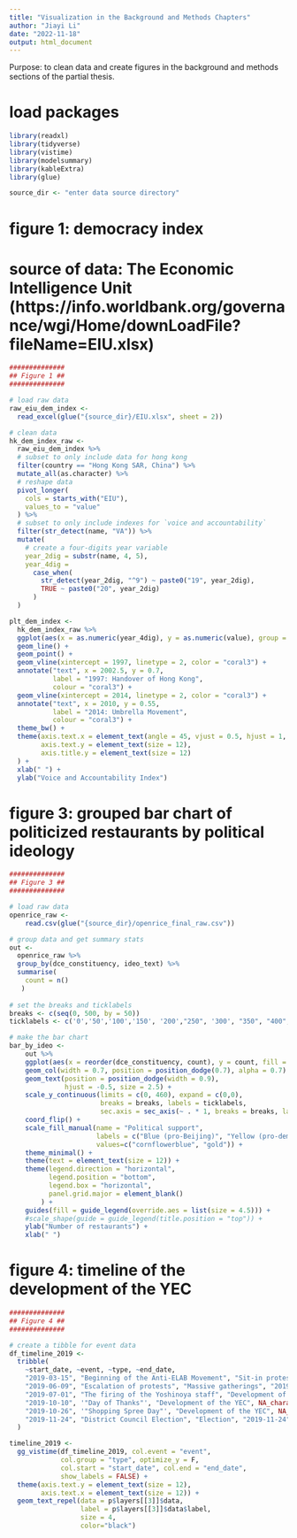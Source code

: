 ```yaml
---
title: "Visualization in the Background and Methods Chapters"
author: "Jiayi Li"
date: "2022-11-18"
output: html_document
---
```

Purpose: to clean data and create figures in the background and methods sections of the partial thesis.

# load packages

```r
library(readxl)
library(tidyverse)
library(vistime)
library(modelsummary)
library(kableExtra)
library(glue)

source_dir <- "enter data source directory"
```

# figure 1: democracy index
# source of data: The Economic Intelligence Unit (https://info.worldbank.org/governance/wgi/Home/downLoadFile?fileName=EIU.xlsx)
```r
##############
## Figure 1 ##
##############

# load raw data 
raw_eiu_dem_index <-
  read_excel(glue("{source_dir}/EIU.xlsx", sheet = 2))

# clean data 
hk_dem_index_raw <-
  raw_eiu_dem_index %>%
  # subset to only include data for hong kong
  filter(country == "Hong Kong SAR, China") %>%
  mutate_all(as.character) %>%
  # reshape data
  pivot_longer(
    cols = starts_with("EIU"),
    values_to = "value"
  ) %>%
  # subset to only include indexes for `voice and accountability`
  filter(str_detect(name, "VA")) %>%
  mutate(
    # create a four-digits year variable
    year_2dig = substr(name, 4, 5),
    year_4dig = 
      case_when(
        str_detect(year_2dig, "^9") ~ paste0("19", year_2dig),
        TRUE ~ paste0("20", year_2dig)
      )
  )

plt_dem_index <- 
  hk_dem_index_raw %>%
  ggplot(aes(x = as.numeric(year_4dig), y = as.numeric(value), group = 1)) +
  geom_line() +
  geom_point() +
  geom_vline(xintercept = 1997, linetype = 2, color = "coral3") +
  annotate("text", x = 2002.5, y = 0.7, 
           label = "1997: Handover of Hong Kong",
           colour = "coral3") +
  geom_vline(xintercept = 2014, linetype = 2, color = "coral3") +
  annotate("text", x = 2010, y = 0.55, 
           label = "2014: Umbrella Movement",
           colour = "coral3") +
  theme_bw() +
  theme(axis.text.x = element_text(angle = 45, vjust = 0.5, hjust = 1, size = 12),
        axis.text.y = element_text(size = 12),
        axis.title.y = element_text(size = 12)
  ) +
  xlab(" ") +
  ylab("Voice and Accountability Index")
```

# figure 3: grouped bar chart of politicized restaurants by political ideology

```r
##############
## Figure 3 ##
##############

# load raw data
openrice_raw <- 
    read.csv(glue("{source_dir}/openrice_final_raw.csv"))

# group data and get summary stats
out <-
  openrice_raw %>%
  group_by(dce_constituency, ideo_text) %>%
  summarise(
    count = n()
   )
   
# set the breaks and ticklabels
breaks <- c(seq(0, 500, by = 50))
ticklabels <- c('0','50','100','150', '200',"250", '300', "350", "400", "450", "500")

# make the bar chart
bar_by_ideo <-
    out %>%
    ggplot(aes(x = reorder(dce_constituency, count), y = count, fill = ideo_text, label = count)) +
    geom_col(width = 0.7, position = position_dodge(0.7), alpha = 0.7) +
    geom_text(position = position_dodge(width = 0.9),
              hjust = -0.5, size = 2.5) +
    scale_y_continuous(limits = c(0, 460), expand = c(0,0), 
                       breaks = breaks, labels = ticklabels, 
                       sec.axis = sec_axis(~ . * 1, breaks = breaks, labels = ticklabels)) + 
    coord_flip() +
    scale_fill_manual(name = "Political support",
                      labels = c("Blue (pro-Beijing)", "Yellow (pro-democracy)"),
                      values=c("cornflowerblue", "gold")) +
    theme_minimal() +
    theme(text = element_text(size = 12)) +
    theme(legend.direction = "horizontal", 
          legend.position = "bottom",
          legend.box = "horizontal",
          panel.grid.major = element_blank()
        ) +
    guides(fill = guide_legend(override.aes = list(size = 4.5))) +
    #scale_shape(guide = guide_legend(title.position = "top")) +
    ylab("Number of restaurants") +
    xlab(" ")
```

# figure 4: timeline of the development of the YEC

```r
##############
## Figure 4 ##
##############

# create a tibble for event data
df_timeline_2019 <-
  tribble(
    ~start_date, ~event, ~type, ~end_date,
    "2019-03-15", "Beginning of the Anti-ELAB Movement", "Sit-in protests", NA_character_,
    "2019-06-09", "Escalation of protests", "Massive gatherings", "2019-12-31", # set to end on 12/31 given that COVID-19 started
    "2019-07-01", "The firing of the Yoshinoya staff", "Development of the YEC", NA_character_,
    "2019-10-10", '"Day of Thanks"', "Development of the YEC", NA_character_,
    "2019-10-26", '"Shopping Spree Day"', "Development of the YEC", NA_character_,
    "2019-11-24", "District Council Election", "Election", "2019-11-24"
  )

timeline_2019 <-
  gg_vistime(df_timeline_2019, col.event = "event", 
             col.group = "type", optimize_y = F,
             col.start = "start_date", col.end = "end_date", 
             show_labels = FALSE) +
  theme(axis.text.y = element_text(size = 12),
        axis.text.x = element_text(size = 12)) +
  geom_text_repel(data = p$layers[[3]]$data,
                  label = p$layers[[3]]$data$label, 
                  size = 4, 
                  color="black")
```

